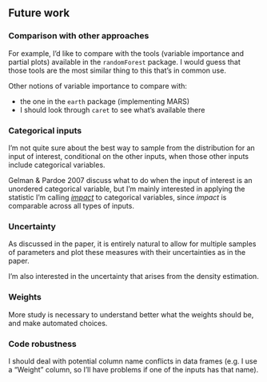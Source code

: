 ## Future work

### Comparison with other approaches

For example, I'd like to compare with the tools (variable importance and partial plots) available in the `randomForest` package. I would guess that those tools are the most similar thing to this that's in common use.

Other notions of variable importance to compare with:

- the one in the `earth` package (implementing MARS)
- I should look through `caret` to see what's available there

### Categorical inputs

I'm not quite sure about the best way to sample from the distribution for an input of interest, conditional on the other inputs, when those other inputs include categorical variables.

Gelman & Pardoe 2007 discuss what to do when the input of interest is an unordered categorical variable, but I'm mainly interested in applying the statistic I'm calling [*impact*](impact.html) to categorical variables, since *impact* is comparable across all types of inputs.

### Uncertainty

As discussed in the paper, it is entirely natural to allow for multiple samples of parameters and plot these measures with their uncertainties as in the paper.

I'm also interested in the uncertainty that arises from the density estimation. 

### Weights

More study is necessary to understand better what the weights should be, and make automated choices.

### Code robustness

I should deal with potential column name conflicts in data frames (e.g. I use a "Weight" column, so I'll have problems if one of the inputs has that name).